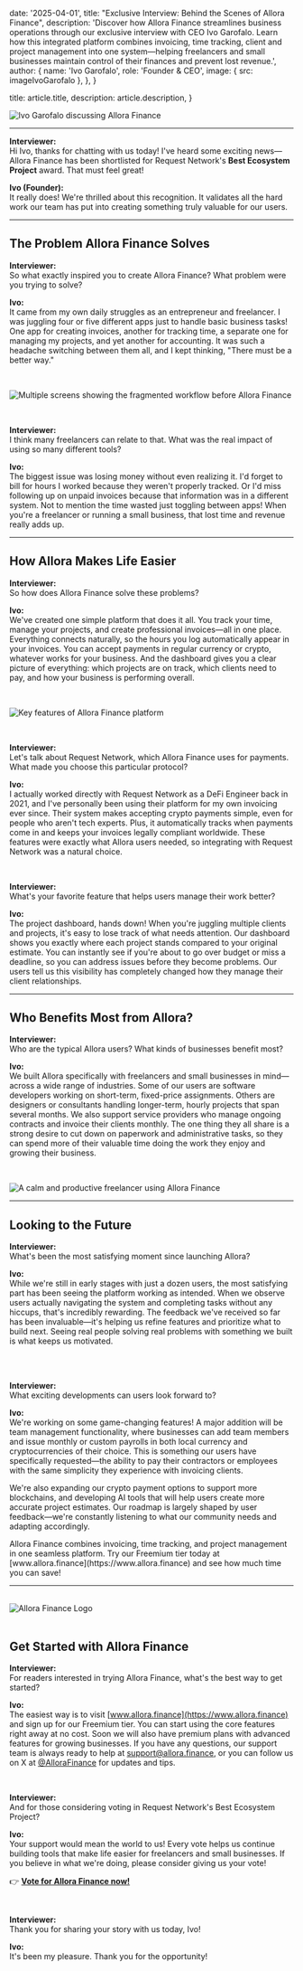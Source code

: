 

  date: '2025-04-01',
  title: "Exclusive Interview: Behind the Scenes of Allora Finance",
  description:
    'Discover how Allora Finance streamlines business operations through our exclusive interview with CEO Ivo Garofalo. Learn how this integrated platform combines invoicing, time tracking, client and project management into one system—helping freelancers and small businesses maintain control of their finances and prevent lost revenue.',
  author: {
    name: 'Ivo Garofalo',
    role: 'Founder & CEO',
    image: { src: imageIvoGarofalo },
  },
}

  title: article.title,
  description: article.description,
}

<Typography>

<Image
    src={imageInterview}
    alt="Ivo Garofalo discussing Allora Finance"
    priority
    className="w-auto h-auto border-[1px] rounded-xl"
/>

<hr />

**Interviewer:**  
Hi Ivo, thanks for chatting with us today! I've heard some exciting news—Allora Finance has been shortlisted for Request Network's **Best Ecosystem Project** award. That must feel great!

**Ivo (Founder):**  
It really does! We're thrilled about this recognition. It validates all the hard work our team has put into creating something truly valuable for our users.


<hr />

## The Problem Allora Finance Solves


**Interviewer:**  
So what exactly inspired you to create Allora Finance? What problem were you trying to solve?

**Ivo:**  
It came from my own daily struggles as an entrepreneur and freelancer. I was juggling four or five different apps just to handle basic business tasks! One app for creating invoices, another for tracking time, a separate one for managing my projects, and yet another for accounting. It was such a headache switching between them all, and I kept thinking, "There must be a better way."

<br />

<Image
    src={imageMultipleScreens}
    alt="Multiple screens showing the fragmented workflow before Allora Finance"
    className="w-auto h-auto border-[1px] rounded-xl my-6"
/>

<br />

**Interviewer:**  
I think many freelancers can relate to that. What was the real impact of using so many different tools?

**Ivo:**  
The biggest issue was losing money without even realizing it. I'd forget to bill for hours I worked because they weren't properly tracked. Or I'd miss following up on unpaid invoices because that information was in a different system. Not to mention the time wasted just toggling between apps! When you're a freelancer or running a small business, that lost time and revenue really adds up.

<hr />

## How Allora Makes Life Easier

**Interviewer:**  
So how does Allora Finance solve these problems?

**Ivo:**  
We've created one simple platform that does it all. You track your time, manage your projects, and create professional invoices—all in one place. Everything connects naturally, so the hours you log automatically appear in your invoices. You can accept payments in regular currency or crypto, whatever works for your business. And the dashboard gives you a clear picture of everything: which projects are on track, which clients need to pay, and how your business is performing overall.

<br />

<Image
    src={imageKeyFeatures}
    alt="Key features of Allora Finance platform"
    className="w-auto h-auto border-[1px] rounded-xl my-6"
/>

<br />

**Interviewer:**  
Let's talk about Request Network, which Allora Finance uses for payments. What made you choose this particular protocol?

**Ivo:**  
I actually worked directly with Request Network as a DeFi Engineer back in 2021, and I've personally been using their platform for my own invoicing ever since. Their system makes accepting crypto payments simple, even for people who aren't tech experts. Plus, it automatically tracks when payments come in and keeps your invoices legally compliant worldwide. These features were exactly what Allora users needed, so integrating with Request Network was a natural choice.

<br />

**Interviewer:**  
What's your favorite feature that helps users manage their work better?

**Ivo:**  
The project dashboard, hands down! When you're juggling multiple clients and projects, it's easy to lose track of what needs attention. Our dashboard shows you exactly where each project stands compared to your original estimate. You can instantly see if you're about to go over budget or miss a deadline, so you can address issues before they become problems. Our users tell us this visibility has completely changed how they manage their client relationships.

<hr />

## Who Benefits Most from Allora?

**Interviewer:**  
Who are the typical Allora users? What kinds of businesses benefit most?

**Ivo:**  
We built Allora specifically with freelancers and small businesses in mind—across a wide range of industries. Some of our users are software developers working on short-term, fixed-price assignments. Others are designers or consultants handling longer-term, hourly projects that span several months. We also support service providers who manage ongoing contracts and invoice their clients monthly. The one thing they all share is a strong desire to cut down on paperwork and administrative tasks, so they can spend more of their valuable time doing the work they enjoy and growing their business.

<br />

<Image
    src={imageCalmFounder}
    alt="A calm and productive freelancer using Allora Finance"
    className="w-auto h-auto border-[1px] rounded-xl my-6"
/>

<hr />

## Looking to the Future

**Interviewer:**  
What's been the most satisfying moment since launching Allora?

**Ivo:**  
While we're still in early stages with just a dozen users, the most satisfying part has been seeing the platform working as intended. When we observe users actually navigating the system and completing tasks without any hiccups, that's incredibly rewarding. The feedback we've received so far has been invaluable—it's helping us refine features and prioritize what to build next. Seeing real people solving real problems with something we built is what keeps us motivated.

<br />


<br />

**Interviewer:**  
What exciting developments can users look forward to?

**Ivo:**  
We're working on some game-changing features! A major addition will be team management functionality, where businesses can add team members and issue monthly or custom payrolls in both local currency and cryptocurrencies of their choice. This is something our users have specifically requested—the ability to pay their contractors or employees with the same simplicity they experience with invoicing clients.

We're also expanding our crypto payment options to support more blockchains, and developing AI tools that will help users create more accurate project estimates. Our roadmap is largely shaped by user feedback—we're constantly listening to what our community needs and adapting accordingly.




<TopTip>
Allora Finance combines invoicing, time tracking, and project management in one seamless platform. Try our Freemium tier today at [www.allora.finance](https://www.allora.finance) and see how much time you can save!
</TopTip>

<hr />

<br />

<div className="flex justify-center my-8">
  <Image
    src={imageAllora}
    alt="Allora Finance Logo"
    className="w-auto h-32"
  />
</div>

<br />

## Get Started with Allora Finance

**Interviewer:**  
For readers interested in trying Allora Finance, what's the best way to get started?

**Ivo:**  
The easiest way is to visit [www.allora.finance](https://www.allora.finance) and sign up for our Freemium tier. You can start using the core features right away at no cost. Soon we will also have premium plans with advanced features for growing businesses. If you have any questions, our support team is always ready to help at [support@allora.finance](mailto:support@allora.finance), or you can follow us on X at [@AlloraFinance](https://x.com/AlloraFinance) for updates and tips.

<br />

**Interviewer:**  
And for those considering voting in Request Network's Best Ecosystem Project?

**Ivo:**  
Your support would mean the world to us! Every vote helps us continue building tools that make life easier for freelancers and small businesses. If you believe in what we're doing, please consider giving us your vote!

👉 [**Vote for Allora Finance now!**](https://request.network/discord)

<br />

**Interviewer:**  
Thank you for sharing your story with us today, Ivo!

**Ivo:**  
It's been my pleasure. Thank you for the opportunity!


</Typography>
